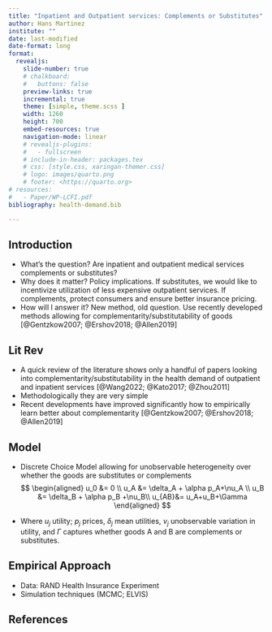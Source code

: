 ```yaml
---
title: "Inpatient and Outpatient services: Complements or Substitutes"
author: Hans Martinez
institute: ""
date: last-modified
date-format: long
format:
  revealjs: 
    slide-number: true
    # chalkboard: 
    #   buttons: false
    preview-links: true
    incremental: true
    theme: [simple, theme.scss ]
    width: 1260
    height: 700
    embed-resources: true
    navigation-mode: linear
    # revealjs-plugins:
    #   - fullscreen
    # include-in-header: packages.tex
    # css: [style.css, xaringan-themer.css]
    # logo: images/quarto.png
    # footer: <https://quarto.org>
# resources:
#   - Paper/WP-LCFI.pdf
bibliography: health-demand.bib

---
```

## Introduction

- What's the question? Are inpatient and outpatient medical services complements or substitutes?
- Why does it matter? Policy implications. If substitutes, we would like to incentivize utilization of less expensive outpatient services. If complements, protect consumers and ensure better insurance pricing.
- How will I answer it? New method, old question. Use recently developed methods allowing for complementarity/substitutability of goods [@Gentzkow2007; @Ershov2018; @Allen2019]

## Lit Rev

- A quick review of the literature shows only a handful of papers looking into complementarity/substitutability in the health demand of outpatient and inpatient services [@Wang2022; @Kato2017; @Zhou2011]
- Methodologically they are very simple
- Recent developments have improved significantly how to empirically learn better about complementarity [@Gentzkow2007; @Ershov2018; @Allen2019]

## Model

- Discrete Choice Model allowing for unobservable heterogeneity over whether the goods are substitutes or complements
  $$
  \begin{aligned}
    u_0 &= 0 \\
    u_A &= \delta_A + \alpha p_A+\nu_A \\
    u_B &= \delta_B + \alpha p_B +\nu_B\\
    u_{AB}&= u_A+u_B+\Gamma
  \end{aligned}
  $$

- Where $u_j$ utility; $p_j$ prices, $\delta_j$ mean utilities, $\nu_j$ unobservable variation in utility, and $\Gamma$ captures whether goods A and B are complements or substitutes.


## Empirical Approach

- Data: RAND Health Insurance Experiment
- Simulation techniques (MCMC; ELVIS)

## References